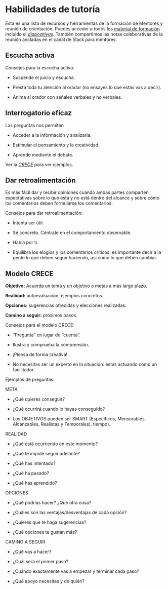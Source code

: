 # Habilidades de tutoría

Esta es una lista de recursos y herramientas de la formación de Mentores y
reunión de orientación. Puedes acceder a todos los [material de formación](https://ropensci-training.github.io/ropensci-mentors/) incluido el
[*diapositivas*](https://docs.google.com/presentation/d/1qAv8IfSMRRGbQlwOkyM7QvnYQSEvL-cUFPj72ixNgN4/edit?usp=sharing). También compartimos las notas colaborativas de la reunión ancladas en el canal de Slack para mentores.

## Escucha activa

Consejos para la escucha activa:

- Suspende el juicio y escucha.

- Presta toda tu atención al orador (no ensayes lo que estás
  vas a decir).

- Anima al orador con señales verbales y no verbales.

## Interrogatorio eficaz

Las preguntas nos permiten

- Acceder a la información y analizarla.

- Estimular el pensamiento y la creatividad.

- Aprende mediante el debate.

Ver la [*CRECE*](#grow-model) para ver ejemplos.

## Dar retroalimentación

Es más fácil dar y recibir opiniones cuando ambas partes comparten
expectativas sobre lo que está y no está dentro del alcance y sobre cómo los comentarios
deben formularse los comentarios.

Consejos para dar retroalimentación:

- Intenta ser útil.

- Sé concreto. Céntrate en el comportamiento observable.

- Habla por ti.

- Equilibra los elogios y los comentarios críticos: es importante decir a la gente lo que
  deben seguir haciendo, así como lo que deben cambiar.

## Modelo CRECE

**Objetivo:** Acuerda un tema y un objetivo o metas a más largo plazo.

**Realidad:** autoevaluación, ejemplos concretos.

**Opciones:** sugerencias ofrecidas y elecciones realizadas.

**Camino a seguir:** próximos pasos.

Consejos para el modelo CRECE:

- "Pregunta" en lugar de "cuenta".

- Ilustra y comprueba la comprensión.

- ¡Piensa de forma creativa!

- No necesitas ser un experto en la situación: estás actuando como un
  facilitador.

Ejemplos de preguntas:

META

- ¿Qué quieres conseguir?

- ¿Qué ocurrirá cuando lo hayas conseguido?

- Los OBJETIVOS pueden ser SMART (Específicos, Mensurables, Alcanzables, Realistas y Temporales).
  tiempo).

REALIDAD

- ¿Qué está ocurriendo en este momento?

- ¿Qué te impide seguir adelante?

- ¿Qué has intentado?

- ¿Qué ha pasado?

- ¿Qué has aprendido?

OPCIONES

- ¿Qué podrías hacer? ¿Qué otra cosa?

- ¿Cuáles son las ventajas/desventajas de cada opción?

- ¿Quieres que te haga sugerencias?

- ¿Qué opciones te gustan más?

CAMINO A SEGUIR

- ¿Qué vas a hacer?

- ¿Cuál será el primer paso?

- ¿Cuándo exactamente vas a empezar y terminar cada paso?

- ¿Qué apoyo necesitas y de quién?


